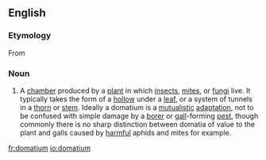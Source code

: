 ==English==

===Etymology===
From {{etyl|grc|en}}

===Noun===
{{en-noun|domatia}}

# {{context|entomology|botany|lang=en}} A [[chamber]] produced by a [[plant]] in which [[insect]]s, [[mite]]s, or [[fungus|fungi]] live. It typically takes the form of a [[hollow]] under a [[leaf]], or a system of tunnels in a [[thorn]] or [[stem]]. Ideally a domatium is a [[mutualistic]] [[adaptation]], not to be confused with simple damage by a [[borer]] or [[gall]]-forming [[pest]], though commonly there is no sharp distinction between domatia of value to the plant and galls caused by [[harmful]] aphids and mites for example.

[[fr:domatium]]
[[io:domatium]]
